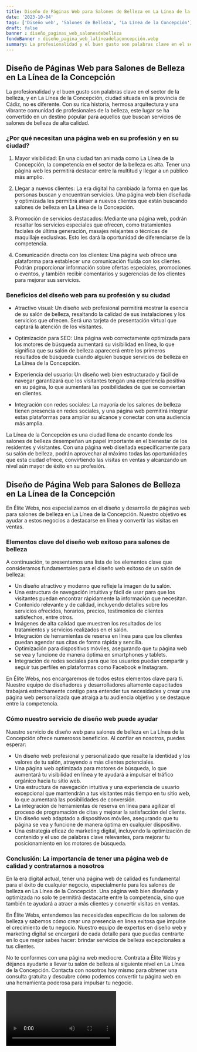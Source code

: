 ```yaml
---
title: Diseño de Páginas Web para Salones de Belleza en La Línea de la Concepción
date: '2023-10-04'
tags: ['Diseño web', 'Salones de Belleza', 'La Línea de la Concepción']
draft: false
banner : diseño_paginas_web_salonesdebelleza
fondoBanner : diseño_pagina_web_lalíneadelaconcepción.webp
summary: La profesionalidad y el buen gusto son palabras clave en el sector de la belleza, y en La Línea de la Concepción, ciudad situada en la provincia de Cádiz, no es diferente. Con su rica historia, hermosa arquitectura y una vibrante comunidad de profesionales de la belleza, este lugar se ha convertido en un destino popular para aquellos que buscan servicios de salones de belleza de alta calidad.
---
```


## Diseño de Páginas Web para Salones de Belleza en La Línea de la Concepción

La profesionalidad y el buen gusto son palabras clave en el sector de la belleza, y en La Línea de la Concepción, ciudad situada en la provincia de Cádiz, no es diferente. Con su rica historia, hermosa arquitectura y una vibrante comunidad de profesionales de la belleza, este lugar se ha convertido en un destino popular para aquellos que buscan servicios de salones de belleza de alta calidad.

### ¿Por qué necesitan una página web en su profesión y en su ciudad?

1. Mayor visibilidad: En una ciudad tan animada como La Línea de la Concepción, la competencia en el sector de la belleza es alta. Tener una página web les permitirá destacar entre la multitud y llegar a un público más amplio.

2. Llegar a nuevos clientes: La era digital ha cambiado la forma en que las personas buscan y encuentran servicios. Una página web bien diseñada y optimizada les permitirá atraer a nuevos clientes que están buscando salones de belleza en La Línea de la Concepción.

3. Promoción de servicios destacados: Mediante una página web, podrán resaltar los servicios especiales que ofrecen, como tratamientos faciales de última generación, masajes relajantes o técnicas de maquillaje exclusivas. Esto les dará la oportunidad de diferenciarse de la competencia.

4. Comunicación directa con los clientes: Una página web ofrece una plataforma para establecer una comunicación fluida con los clientes. Podrán proporcionar información sobre ofertas especiales, promociones o eventos, y también recibir comentarios y sugerencias de los clientes para mejorar sus servicios.

### Beneficios del diseño web para su profesión y su ciudad

- Atractivo visual: Un diseño web profesional permitirá mostrar la esencia de su salón de belleza, resaltando la calidad de sus instalaciones y los servicios que ofrecen. Será una tarjeta de presentación virtual que captará la atención de los visitantes.

- Optimización para SEO: Una página web correctamente optimizada para los motores de búsqueda aumentará su visibilidad en línea, lo que significa que su salón de belleza aparecerá entre los primeros resultados de búsqueda cuando alguien busque servicios de belleza en La Línea de la Concepción.

- Experiencia del usuario: Un diseño web bien estructurado y fácil de navegar garantizará que los visitantes tengan una experiencia positiva en su página, lo que aumentará las posibilidades de que se conviertan en clientes.

- Integración con redes sociales: La mayoría de los salones de belleza tienen presencia en redes sociales, y una página web permitirá integrar estas plataformas para ampliar su alcance y conectar con una audiencia más amplia.

La Línea de la Concepción es una ciudad llena de encanto donde los salones de belleza desempeñan un papel importante en el bienestar de los residentes y visitantes. Con una página web diseñada específicamente para su salón de belleza, podrán aprovechar al máximo todas las oportunidades que esta ciudad ofrece, convirtiendo las visitas en ventas y alcanzando un nivel aún mayor de éxito en su profesión.

<GifSeo />

<Cta />

## Diseño de Página Web para Salones de Belleza en La Línea de la Concepción

En Élite Webs, nos especializamos en el diseño y desarrollo de páginas web para salones de belleza en La Línea de la Concepción. Nuestro objetivo es ayudar a estos negocios a destacarse en línea y convertir las visitas en ventas. 

### Elementos clave del diseño web exitoso para salones de belleza

A continuación, te presentamos una lista de los elementos clave que consideramos fundamentales para el diseño web exitoso de un salón de belleza:

- Un diseño atractivo y moderno que refleje la imagen de tu salón.
- Una estructura de navegación intuitiva y fácil de usar para que los visitantes puedan encontrar rápidamente la información que necesitan.
- Contenido relevante y de calidad, incluyendo detalles sobre los servicios ofrecidos, horarios, precios, testimonios de clientes satisfechos, entre otros.
- Imágenes de alta calidad que muestren los resultados de los tratamientos y servicios realizados en el salón.
- Integración de herramientas de reserva en línea para que los clientes puedan agendar sus citas de forma rápida y sencilla.
- Optimización para dispositivos móviles, asegurando que tu página web se vea y funcione de manera óptima en smartphones y tablets.
- Integración de redes sociales para que los usuarios puedan compartir y seguir tus perfiles en plataformas como Facebook e Instagram.

En Élite Webs, nos encargaremos de todos estos elementos clave para ti. Nuestro equipo de diseñadores y desarrolladores altamente capacitados trabajará estrechamente contigo para entender tus necesidades y crear una página web personalizada que atraiga a tu audiencia objetivo y se destaque entre la competencia.

### Cómo nuestro servicio de diseño web puede ayudar

Nuestro servicio de diseño web para salones de belleza en La Línea de la Concepción ofrece numerosos beneficios. Al confiar en nosotros, puedes esperar:

- Un diseño web profesional y personalizado que resalte la identidad y los valores de tu salón, atrayendo a más clientes potenciales.
- Una página web optimizada para motores de búsqueda, lo que aumentará tu visibilidad en línea y te ayudará a impulsar el tráfico orgánico hacia tu sitio web.
- Una estructura de navegación intuitiva y una experiencia de usuario excepcional que mantendrán a tus visitantes más tiempo en tu sitio web, lo que aumentará las posibilidades de conversión.
- La integración de herramientas de reserva en línea para agilizar el proceso de programación de citas y mejorar la satisfacción del cliente.
- Un diseño web adaptado a dispositivos móviles, asegurando que tu página se vea y funcione de manera óptima en cualquier dispositivo.
- Una estrategia eficaz de marketing digital, incluyendo la optimización de contenido y el uso de palabras clave relevantes, para mejorar tu posicionamiento en los motores de búsqueda.

### Conclusión: La importancia de tener una página web de calidad y contratarnos a nosotros

En la era digital actual, tener una página web de calidad es fundamental para el éxito de cualquier negocio, especialmente para los salones de belleza en La Línea de la Concepción. Una página web bien diseñada y optimizada no solo te permitirá destacarte entre la competencia, sino que también te ayudará a atraer a más clientes y convertir visitas en ventas.

En Élite Webs, entendemos las necesidades específicas de los salones de belleza y sabemos cómo crear una presencia en línea exitosa que impulse el crecimiento de tu negocio. Nuestro equipo de expertos en diseño web y marketing digital se encargará de cada detalle para que puedas centrarte en lo que mejor sabes hacer: brindar servicios de belleza excepcionales a tus clientes.

No te conformes con una página web mediocre. Contrata a Élite Webs y déjanos ayudarte a llevar tu salón de belleza al siguiente nivel en La Línea de la Concepción. Contacta con nosotros hoy mismo para obtener una consulta gratuita y descubre cómo podemos convertir tu página web en una herramienta poderosa para impulsar tu negocio.

<Video />

<CtaBot job='Salones de Belleza' city='La Línea de la Concepción'/>

<Gmaps query='La Línea de la Concepción+españa+maps' />